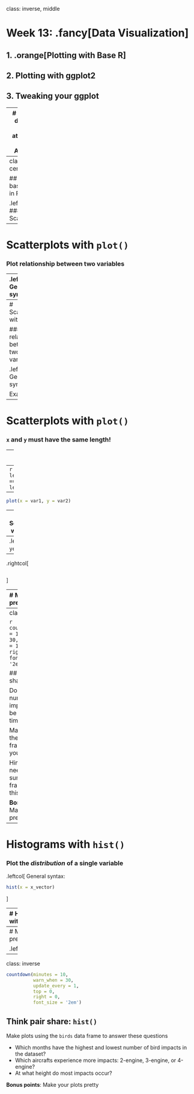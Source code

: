 
class: inverse, middle

# Week 13: .fancy[Data Visualization]

## 1. .orange[Plotting with Base R]
## 2. Plotting with **ggplot2**
## 3. Tweaking your ggplot

---
# Today's data:
## Bear attacks in North America

Explore the `bears` data frame:
```r
glimpse(bears)
head(bears)
```

---
class: center

## Two basic plots in R

.leftcol[
### Scatterplots
```r
plot(x    = bears$year,
     y    = bears$age,
     col  = 'darkblue', # "col" changes the point color
     pch  = 19, # "pch" changes the point shape
     main = "Age of bear killing victims over time",
     xlab = "Year",
     ylab = "Age")
box()
```
]
.rightcol[
### Histograms
```r
hist(x      = bears$month,
     breaks = 12,
     col    = 'darkred',
     main   = "Distribution of bear killings by month",
     xlab   = "Month",
     ylab   = "Count")
```
]

---
# Scatterplots with `plot()`

### Plot relationship between two variables

--
.leftcol[
General syntax:
```r
plot(x = x_vector, y = y_vector)
```
]

---
# Scatterplots with `plot()`

### Plot relationship between two variables

.leftcol[
General syntax:
```r
plot(x = x_vector, y = y_vector)
```

Example:
```r
var1 <- seq(1, 5)
var2 <- 2*var1
plot(x = var1, y = var2)
```
]
.rightcol[
```r
```
]

---
# Scatterplots with `plot()`

### `x` and `y` must have the same length!

--
```r
var2 <- var2[-1]
```
--
```r
length(var1) == length(var2)
```
--
```r
plot(x = var1, y = var2)
```

---
# Scatterplots with `plot()`

### Plotting variables from a data frame:

--
.leftcol[
Plot `year` vs. `age`:
```r
plot(x = bears$year, y = bears$age)
```
]
--
.rightcol[
```r
```
]

---
# Making `plot()` pretty

.leftcol[.code80[
```r
plot(x    = bears$year,
     y    = bears$age,
     col  = 'darkblue', # Point color
     pch  = 19, # Point shape
     main = "Age of victims over time",
     xlab = "Year",
     ylab = "Age of victim")
```
]]
.rightcol[
```r
```
]

---
class: inverse

```r
countdown(minutes = 10,
          warn_when = 30,
          update_every = 1,
          top = 0,
          right = 0,
          font_size = '2em')
```

## Think pair share: `plot()`

Does the annual number of bird impacts appear to be changing over time?

Make a plot using the `birds` data frame to justify your answer

Hint: You may need to create a summary data frame to answer this question!

**Bonus points**: Make your plot pretty

---
# Histograms with `hist()`

### Plot the _distribution_ of a single variable

.leftcol[
General syntax:
```r
hist(x = x_vector)
```
]

---
# Histograms with `hist()`

### Plot the _distribution_ of a single variable

.leftcol[
General syntax:
```r
hist(x = x_vector)
```

Example:
```r
hist(bears$month)
```
]
.rightcol[
```r
```
]

---
# Making `hist()` pretty

.leftcol[.code80[
```r
hist(x      = bears$month,
     breaks = 12,
     col    = 'darkred',
     main   = "Bear killings by month",
     xlab   = "Month",
     ylab   = "Count")
```
]]
.rightcol[
```r
```
]

---
class: inverse

```r
countdown(minutes = 10,
          warn_when = 30,
          update_every = 1,
          top = 0,
          right = 0,
          font_size = '2em')
```

## Think pair share: `hist()`

Make plots using the `birds` data frame to answer these questions

- Which months have the highest and lowest number of bird impacts in the dataset?
- Which aircrafts experience more impacts: 2-engine, 3-engine, or 4-engine?
- At what height do most impacts occur?

**Bonus points**: Make your plots pretty
